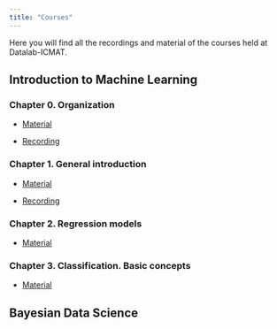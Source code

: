 ---
title: "Courses"
---

Here you will find all the recordings and material of the courses held at Datalab-ICMAT.



## Introduction to Machine Learning

### Chapter 0. Organization

 * [Material](https://github.com/datalab-icmat/Intro-to-ML/tree/main/chapter_0) 
 
 * [Recording](https://www.youtube.com/watch?v=vqUmOd5-EOA)

### Chapter 1. General introduction

  * [Material](https://github.com/datalab-icmat/Intro-to-ML/tree/main/chapter_1)
  
  * [Recording](https://www.youtube.com/watch?v=7wtLJV4ti0A&list=PLH_XnVAPg2hzUqt8f-NWlZZZi79BmU8Jt&index=2&t=2s)
  
### Chapter 2. Regression models

  * [Material](https://github.com/datalab-icmat/Intro-to-ML/tree/main/chapter_2)
  
### Chapter 3. Classification. Basic concepts

  * [Material](https://github.com/datalab-icmat/Intro-to-ML/tree/main/chapter_3)

## Bayesian Data Science


